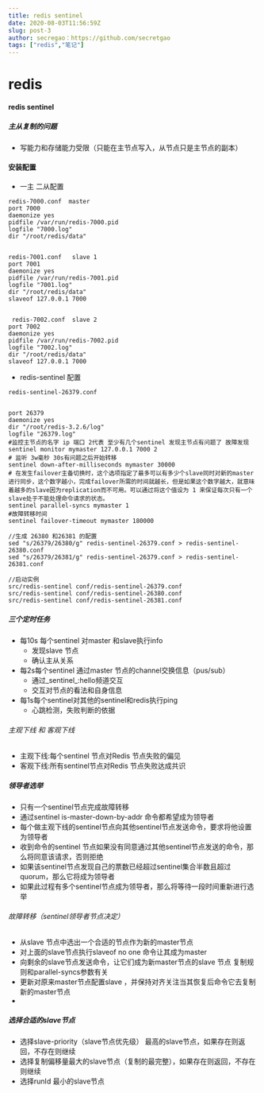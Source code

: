 ```yaml
---
title: redis sentinel
date: 2020-08-03T11:56:59Z
slug: post-3
author: secregao：https://github.com/secretgao
tags: ["redis","笔记"]
---
```

# redis
#### redis sentinel

##### 主从复制的问题
* 写能力和存储能力受限（只能在主节点写入，从节点只是主节点的副本）

####  安装配置
* 一主 二从配置
```
redis-7000.conf  master
port 7000
daemonize yes
pidfile /var/run/redis-7000.pid
logfile "7000.log"
dir "/root/redis/data"


redis-7001.conf   slave 1
port 7001
daemonize yes
pidfile /var/run/redis-7001.pid
logfile "7001.log"
dir "/root/redis/data"
slaveof 127.0.0.1 7000


 redis-7002.conf  slave 2 
port 7002
daemonize yes
pidfile /var/run/redis-7002.pid
logfile "7002.log"
dir "/root/redis/data"
slaveof 127.0.0.1 7000

```

* redis-sentinel 配置
```
redis-sentinel-26379.conf


port 26379
daemonize yes
dir "/root/redis-3.2.6/log"
logfile "26379.log"
#监控主节点的名字 ip 端口 2代表 至少有几个sentinel 发现主节点有问题了 故障发现
sentinel monitor mymaster 127.0.0.1 7000 2 
# 监听 3w毫秒 30s有问题之后开始转移
sentinel down-after-milliseconds mymaster 30000 
# 在发生failover主备切换时，这个选项指定了最多可以有多少个slave同时对新的master进行同步，这个数字越小，完成failover所需的时间就越长，但是如果这个数字越大，就意味着越多的slave因为replication而不可用。可以通过将这个值设为 1 来保证每次只有一个slave处于不能处理命令请求的状态。
sentinel parallel-syncs mymaster 1
#故障转移时间
sentinel failover-timeout mymaster 180000  

//生成 26380 和26381 的配置
sed "s/26379/26380/g" redis-sentinel-26379.conf > redis-sentinel-26380.conf
sed "s/26379/26381/g" redis-sentinel-26379.conf > redis-sentinel-26381.conf

//启动实例
src/redis-sentinel conf/redis-sentinel-26379.conf
src/redis-sentinel conf/redis-sentinel-26380.conf
src/redis-sentinel conf/redis-sentinel-26381.conf
```

##### 三个定时任务
* 每10s 每个sentinel 对master 和slave执行info
  * 发现slave 节点
  * 确认主从关系
* 每2s每个sentinel  通过master 节点的channel交换信息（pus/sub）
  * 通过_sentinel_:hello频道交互
  * 交互对节点的看法和自身信息
*  每1s每个sentinel对其他的sentinel和redis执行ping
   * 心跳检测，失败判断的依据  



######  主观下线 和 客观下线
* 主观下线:每个sentinel 节点对Redis 节点失败的偏见
* 客观下线:所有sentinel节点对Redis 节点失败达成共识

##### 领导者选举
* 只有一个sentinel节点完成故障转移
* 通过sentinel is-master-down-by-addr 命令都希望成为领导者
* 每个做主观下线的sentinel节点向其他sentinel节点发送命令，要求将他设置为领导者
* 收到命令的sentinel 节点如果没有同意通过其他sentinel节点发送的命令，那么将同意该请求，否则拒绝
* 如果该sentinel节点发现自己的票数已经超过sentinel集合半数且超过quorum，那么它将成为领导者
* 如果此过程有多个sentinel节点成为领导者，那么将等待一段时间重新进行选举



###### 故障转移（sentinel领导者节点决定）
* 从slave 节点中选出一个合适的节点作为新的master节点
* 对上面的slave节点执行slaveof no one 命令让其成为master
* 向剩余的slave节点发送命令，让它们成为新master节点的slave 节点 复制规则和parallel-syncs参数有关
* 更新对原来master节点配置slave ，并保持对齐关注当其恢复后命令它去复制新的master节点
* 

##### 选择合适的slave节点
* 选择slave-priority（slave节点优先级） 最高的slave节点，如果存在则返回，不存在则继续
* 选择复制偏移量最大的slave节点（复制的最完整），如果存在则返回，不存在则继续
* 选择runId 最小的slave节点
